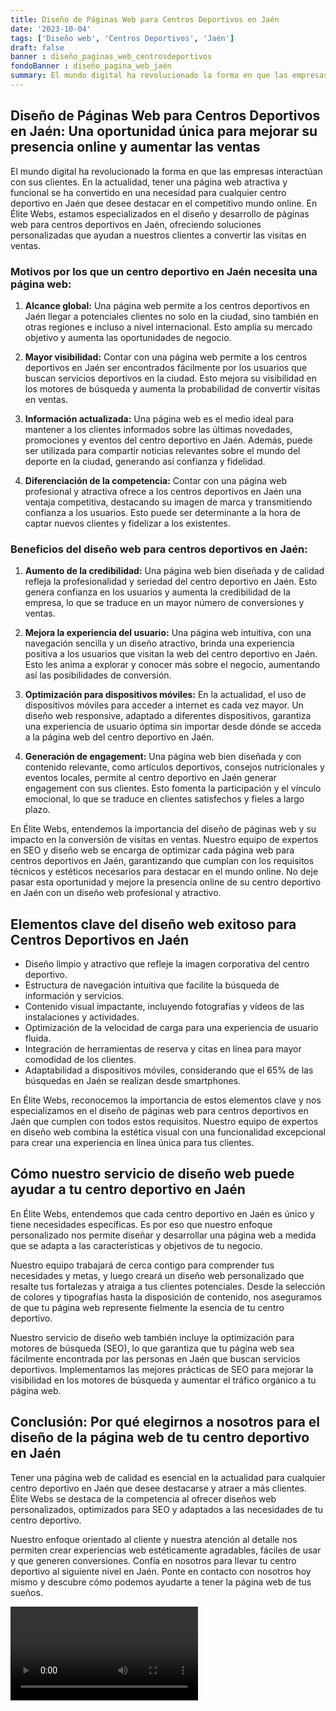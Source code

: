 ```yaml
---
title: Diseño de Páginas Web para Centros Deportivos en Jaén
date: '2023-10-04'
tags: ['Diseño web', 'Centros Deportivos', 'Jaén']
draft: false
banner : diseño_paginas_web_centrosdeportivos
fondoBanner : diseño_pagina_web_jaén
summary: El mundo digital ha revolucionado la forma en que las empresas interactúan con sus clientes. En la actualidad, tener una página web atractiva y funcional se ha convertido en una necesidad para cualquier centro deportivo en Jaén que desee destacar en el competitivo mundo online. En Élite Webs, estamos especializados en el diseño y desarrollo de páginas web para centros deportivos en Jaén, ofreciendo soluciones personalizadas que ayudan a nuestros clientes a convertir las visitas en ventas.
---
```


## Diseño de Páginas Web para Centros Deportivos en Jaén: Una oportunidad única para mejorar su presencia online y aumentar las ventas

El mundo digital ha revolucionado la forma en que las empresas interactúan con sus clientes. En la actualidad, tener una página web atractiva y funcional se ha convertido en una necesidad para cualquier centro deportivo en Jaén que desee destacar en el competitivo mundo online. En Élite Webs, estamos especializados en el diseño y desarrollo de páginas web para centros deportivos en Jaén, ofreciendo soluciones personalizadas que ayudan a nuestros clientes a convertir las visitas en ventas.

### Motivos por los que un centro deportivo en Jaén necesita una página web:

1. **Alcance global:** Una página web permite a los centros deportivos en Jaén llegar a potenciales clientes no solo en la ciudad, sino también en otras regiones e incluso a nivel internacional. Esto amplía su mercado objetivo y aumenta las oportunidades de negocio.

2. **Mayor visibilidad:** Contar con una página web permite a los centros deportivos en Jaén ser encontrados fácilmente por los usuarios que buscan servicios deportivos en la ciudad. Esto mejora su visibilidad en los motores de búsqueda y aumenta la probabilidad de convertir visitas en ventas.

3. **Información actualizada:** Una página web es el medio ideal para mantener a los clientes informados sobre las últimas novedades, promociones y eventos del centro deportivo en Jaén. Además, puede ser utilizada para compartir noticias relevantes sobre el mundo del deporte en la ciudad, generando así confianza y fidelidad.

4. **Diferenciación de la competencia:** Contar con una página web profesional y atractiva ofrece a los centros deportivos en Jaén una ventaja competitiva, destacando su imagen de marca y transmitiendo confianza a los usuarios. Esto puede ser determinante a la hora de captar nuevos clientes y fidelizar a los existentes.

### Beneficios del diseño web para centros deportivos en Jaén:

1. **Aumento de la credibilidad:** Una página web bien diseñada y de calidad refleja la profesionalidad y seriedad del centro deportivo en Jaén. Esto genera confianza en los usuarios y aumenta la credibilidad de la empresa, lo que se traduce en un mayor número de conversiones y ventas.

2. **Mejora la experiencia del usuario:** Una página web intuitiva, con una navegación sencilla y un diseño atractivo, brinda una experiencia positiva a los usuarios que visitan la web del centro deportivo en Jaén. Esto les anima a explorar y conocer más sobre el negocio, aumentando así las posibilidades de conversión.

3. **Optimización para dispositivos móviles:** En la actualidad, el uso de dispositivos móviles para acceder a internet es cada vez mayor. Un diseño web responsive, adaptado a diferentes dispositivos, garantiza una experiencia de usuario óptima sin importar desde dónde se acceda a la página web del centro deportivo en Jaén.

4. **Generación de engagement:** Una página web bien diseñada y con contenido relevante, como artículos deportivos, consejos nutricionales y eventos locales, permite al centro deportivo en Jaén generar engagement con sus clientes. Esto fomenta la participación y el vínculo emocional, lo que se traduce en clientes satisfechos y fieles a largo plazo.

En Élite Webs, entendemos la importancia del diseño de páginas web y su impacto en la conversión de visitas en ventas. Nuestro equipo de expertos en SEO y diseño web se encarga de optimizar cada página web para centros deportivos en Jaén, garantizando que cumplan con los requisitos técnicos y estéticos necesarios para destacar en el mundo online. No deje pasar esta oportunidad y mejore la presencia online de su centro deportivo en Jaén con un diseño web profesional y atractivo.

<GifSeo />

<Cta />

## Elementos clave del diseño web exitoso para Centros Deportivos en Jaén

- Diseño limpio y atractivo que refleje la imagen corporativa del centro deportivo.
- Estructura de navegación intuitiva que facilite la búsqueda de información y servicios.
- Contenido visual impactante, incluyendo fotografías y vídeos de las instalaciones y actividades.
- Optimización de la velocidad de carga para una experiencia de usuario fluida.
- Integración de herramientas de reserva y citas en línea para mayor comodidad de los clientes.
- Adaptabilidad a dispositivos móviles, considerando que el 65% de las búsquedas en Jaén se realizan desde smartphones.

En Élite Webs, reconocemos la importancia de estos elementos clave y nos especializamos en el diseño de páginas web para centros deportivos en Jaén que cumplen con todos estos requisitos. Nuestro equipo de expertos en diseño web combina la estética visual con una funcionalidad excepcional para crear una experiencia en línea única para tus clientes.

## Cómo nuestro servicio de diseño web puede ayudar a tu centro deportivo en Jaén

En Élite Webs, entendemos que cada centro deportivo en Jaén es único y tiene necesidades específicas. Es por eso que nuestro enfoque personalizado nos permite diseñar y desarrollar una página web a medida que se adapta a las características y objetivos de tu negocio.

Nuestro equipo trabajará de cerca contigo para comprender tus necesidades y metas, y luego creará un diseño web personalizado que resalte tus fortalezas y atraiga a tus clientes potenciales. Desde la selección de colores y tipografías hasta la disposición de contenido, nos aseguramos de que tu página web represente fielmente la esencia de tu centro deportivo.

Nuestro servicio de diseño web también incluye la optimización para motores de búsqueda (SEO), lo que garantiza que tu página web sea fácilmente encontrada por las personas en Jaén que buscan servicios deportivos. Implementamos las mejores prácticas de SEO para mejorar la visibilidad en los motores de búsqueda y aumentar el tráfico orgánico a tu página web.

## Conclusión: Por qué elegirnos a nosotros para el diseño de la página web de tu centro deportivo en Jaén

Tener una página web de calidad es esencial en la actualidad para cualquier centro deportivo en Jaén que desee destacarse y atraer a más clientes. Élite Webs se destaca de la competencia al ofrecer diseños web personalizados, optimizados para SEO y adaptados a las necesidades de tu centro deportivo.

Nuestro enfoque orientado al cliente y nuestra atención al detalle nos permiten crear experiencias web estéticamente agradables, fáciles de usar y que generen conversiones. Confía en nosotros para llevar tu centro deportivo al siguiente nivel en Jaén. Ponte en contacto con nosotros hoy mismo y descubre cómo podemos ayudarte a tener la página web de tus sueños.

<Video />

<CtaBot job='Centros Deportivos' city='Jaén'/>

<Gmaps query='Jaén+españa+maps' />